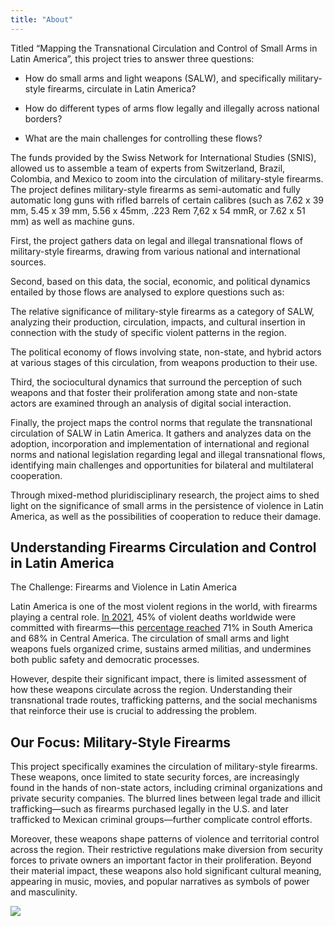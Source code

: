 ```yaml
---
title: "About"
---
```


Titled “Mapping the Transnational Circulation and Control of Small Arms in Latin America”, this project tries to answer three questions:

-   How do small arms and light weapons (SALW), and specifically military-style firearms, circulate in Latin America?

-   How do different types of arms flow legally and illegally across national borders?

-   What are the main challenges for controlling these flows?

The funds provided by the Swiss Network for International Studies (SNIS), allowed us to assemble a team of experts from Switzerland, Brazil, Colombia, and Mexico to zoom into the circulation of military-style firearms. The project defines military-style firearms as semi-automatic and fully automatic long guns with rifled barrels of certain calibres (such as 7.62 x 39 mm, 5.45 x 39 mm, 5.56 x 45mm, .223 Rem 7,62 x 54 mmR, or 7.62 x 51 mm) as well as machine guns.

First, the project gathers data on legal and illegal transnational flows of military-style firearms, drawing from various national and international sources.

Second, based on this data, the social, economic, and political dynamics entailed by those flows are analysed to explore questions such as:

The relative significance of military-style firearms as a category of SALW, analyzing their production, circulation, impacts, and cultural insertion in connection with the study of specific violent patterns in the region.

The political economy of flows involving state, non-state, and hybrid actors at various stages of this circulation, from weapons production to their use.

Third, the sociocultural dynamics that surround the perception of such weapons and that foster their proliferation among state and non-state actors are examined through an analysis of digital social interaction.

Finally, the project maps the control norms that regulate the transnational circulation of SALW in Latin America. It gathers and analyzes data on the adoption, incorporation and implementation of international and regional norms and national legislation regarding legal and illegal transnational flows, identifying main challenges and opportunities for bilateral and multilateral cooperation.

Through mixed-method pluridisciplinary research, the project aims to shed light on the significance of small arms in the persistence of violence in Latin America, as well as the possibilities of cooperation to reduce their damage.

## **Understanding Firearms Circulation and Control in Latin America**

The Challenge: Firearms and Violence in Latin America

Latin America is one of the most violent regions in the world, with firearms playing a central role. [In 2021](https://www.smallarmssurvey.org/sites/default/files/SAS-IG-2024-Gender-GVD-EN.pdf), 45% of violent deaths worldwide were committed with firearms—this [percentage reached](https://www.smallarmssurvey.org/sites/default/files/resources/SAS-GVD-2023-update-FINAL_EN.pdf) 71% in South America and 68% in Central America. The circulation of small arms and light weapons fuels organized crime, sustains armed militias, and undermines both public safety and democratic processes.

However, despite their significant impact, there is limited assessment of how these weapons circulate across the region. Understanding their transnational trade routes, trafficking patterns, and the social mechanisms that reinforce their use is crucial to addressing the problem.

## **Our Focus: Military-Style Firearms**

This project specifically examines the circulation of military-style firearms. These weapons, once limited to state security forces, are increasingly found in the hands of non-state actors, including criminal organizations and private security companies. The blurred lines between legal trade and illicit trafficking—such as firearms purchased legally in the U.S. and later trafficked to Mexican criminal groups—further complicate control efforts.

Moreover, these weapons shape patterns of violence and territorial control across the region. Their restrictive regulations make diversion from security forces to private owners an important factor in their proliferation. Beyond their material impact, these weapons also hold significant cultural meaning, appearing in music, movies, and popular narratives as symbols of power and masculinity.

![](images/ChatGPT%20Image%20Jun%206,%202025,%2003_51_19%20PM.png){.img-background}
